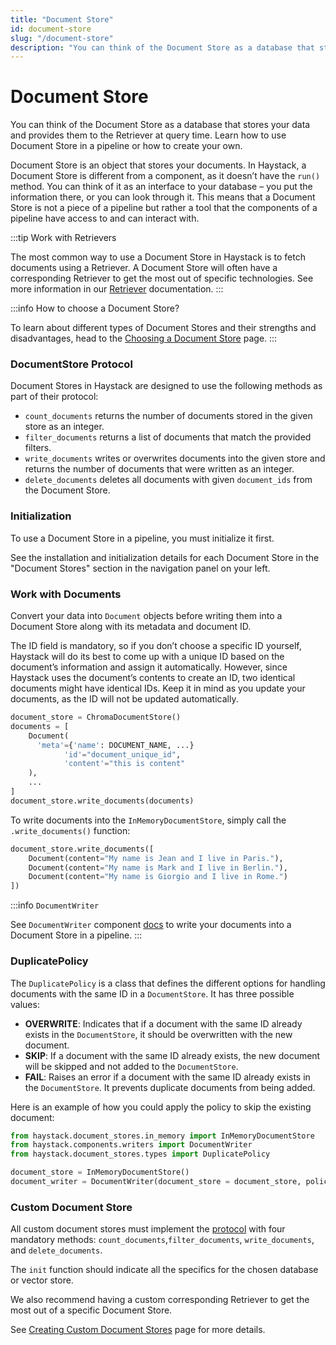 ```yaml
---
title: "Document Store"
id: document-store
slug: "/document-store"
description: "You can think of the Document Store as a database that stores your data and provides them to the Retriever at query time. Learn how to use Document Store in a pipeline or how to create your own."
---
```


# Document Store

You can think of the Document Store as a database that stores your data and provides them to the Retriever at query time. Learn how to use Document Store in a pipeline or how to create your own.

Document Store is an object that stores your documents. In Haystack, a Document Store is different from a component, as it doesn’t have the `run()` method. You can think of it as an interface to your database – you put the information there, or you can look through it. This means that a Document Store is not a piece of a pipeline but rather a tool that the components of a pipeline have access to and can interact with.

:::tip
Work with Retrievers

The most common way to use a Document Store in Haystack is to fetch documents using a Retriever. A Document Store will often have a corresponding Retriever to get the most out of specific technologies. See more information in our [Retriever](../pipeline-components/retrievers.mdx) documentation.
:::

:::info
How to choose a Document Store?

To learn about different types of Document Stores and their strengths and disadvantages, head to the [Choosing a Document Store](document-store/choosing-a-document-store.mdx) page.
:::

### DocumentStore Protocol

Document Stores in Haystack are designed to use the following methods as part of their protocol:

- `count_documents` returns the number of documents stored in the given store as an integer.
- `filter_documents` returns a list of documents that match the provided filters.
- `write_documents` writes or overwrites documents into the given store and returns the number of documents that were written as an integer.
- `delete_documents` deletes all documents with given `document_ids` from the Document Store.

### Initialization

To use a Document Store in a pipeline, you must initialize it first.

See the installation and initialization details for each Document Store in the "Document Stores" section in the navigation panel on your left.

### Work with Documents

Convert your data into `Document` objects before writing them into a Document Store along with its metadata and document ID. 

The ID field is mandatory, so if you don’t choose a specific ID yourself, Haystack will do its best to come up with a unique ID based on the document’s information and assign it automatically. However, since Haystack uses the document’s contents to create an ID, two identical documents might have identical IDs. Keep it in mind as you update your documents, as the ID will not be updated automatically.

```python
document_store = ChromaDocumentStore()
documents = [
    Document(
      'meta'={'name': DOCUMENT_NAME, ...}
			'id'="document_unique_id",
			'content'="this is content"
  	),
  	...
]
document_store.write_documents(documents)
```

To write documents into the `InMemoryDocumentStore`, simply call the `.write_documents()` function:

```python
document_store.write_documents([
    Document(content="My name is Jean and I live in Paris."), 
    Document(content="My name is Mark and I live in Berlin."), 
    Document(content="My name is Giorgio and I live in Rome.")
])
```

:::info
`DocumentWriter`

See `DocumentWriter` component [docs](../pipeline-components/writers/documentwriter.mdx) to write your documents into a Document Store in a pipeline.
:::

### DuplicatePolicy

The `DuplicatePolicy` is a class that defines the different options for handling documents with the same ID in a `DocumentStore`. It has three possible values:

- **OVERWRITE**: Indicates that if a document with the same ID already exists in the `DocumentStore`, it should be overwritten with the new document.
- **SKIP**: If a document with the same ID already exists, the new document will be skipped and not added to the `DocumentStore`.
- **FAIL**: Raises an error if a document with the same ID already exists in the `DocumentStore`. It prevents duplicate documents from being added.

Here is an example of how you could apply the policy to skip the existing document:

```python
from haystack.document_stores.in_memory import InMemoryDocumentStore
from haystack.components.writers import DocumentWriter
from haystack.document_stores.types import DuplicatePolicy

document_store = InMemoryDocumentStore()
document_writer = DocumentWriter(document_store = document_store, policy=DuplicatePolicy.SKIP)
```

### Custom Document Store

All custom document stores must implement the [protocol](https://github.com/deepset-ai/haystack/blob/13804293b1bb79743e5a30e980b76a0561dcfaf8/haystack/document_stores/types/protocol.py) with four mandatory methods: `count_documents`,`filter_documents`, `write_documents`, and `delete_documents`.

The `init` function should indicate all the specifics for the chosen database or vector store.

We also recommend having a custom corresponding Retriever to get the most out of a specific Document Store.

See [Creating Custom Document Stores](document-store/creating-custom-document-stores.mdx) page for more details.